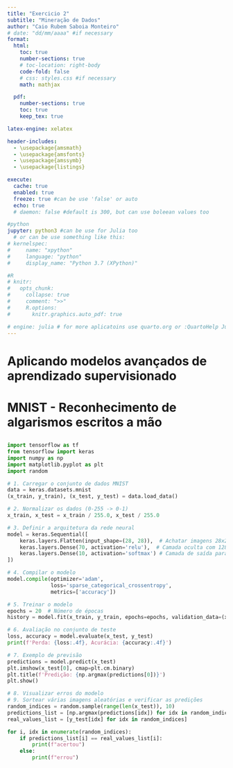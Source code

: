 ```yaml
---
title: "Exercicio 2"
subtitle: "Mineração de Dados"
author: "Caio Rubem Saboia Monteiro"
# date: "dd/mm/aaaa" #if necessary
format:
  html:
    toc: true
    number-sections: true
    # toc-location: right-body
    code-fold: false
    # css: styles.css #if necessary
    math: mathjax

  pdf:
    number-sections: true
    toc: true
    keep_tex: true

latex-engine: xelatex

header-includes:
  - \usepackage{amsmath}
  - \usepackage{amsfonts}
  - \usepackage{amssymb}
  - \usepackage{listings}

execute:
  cache: true
  enabled: true
  freeze: true #can be use 'false' or auto
  echo: true
  # daemon: false #default is 300, but can use boleean values too 

#python
jupyter: python3 #can be use for Julia too
  # or can be use something like this:
# kernelspec:
#     name: "xpython"
#     language: "python"
#     display_name: "Python 3.7 (XPython)"

#R
# knitr:
#   opts_chunk:
#     collapse: true
#     comment: ">>"
#     R.options:
#       knitr.graphics.auto_pdf: true

# engine: julia # for more aplicatoins use quarto.org or :QuartoHelp Julia
---
```


# Aplicando modelos avançados de aprendizado supervisionado


# MNIST - Reconhecimento de algarismos escritos a mão

##
```python
import tensorflow as tf
from tensorflow import keras
import numpy as np
import matplotlib.pyplot as plt
import random

# 1. Carregar o conjunto de dados MNIST
data = keras.datasets.mnist
(x_train, y_train), (x_test, y_test) = data.load_data()

# 2. Normalizar os dados (0-255 -> 0-1)
x_train, x_test = x_train / 255.0, x_test / 255.0

# 3. Definir a arquitetura da rede neural
model = keras.Sequential([
    keras.layers.Flatten(input_shape=(28, 28)),  # Achatar imagens 28x28 para vetor 784
    keras.layers.Dense(70, activation='relu'),  # Camada oculta com 128 neurônios
    keras.layers.Dense(10, activation='softmax') # Camada de saída para 10 classes
])

# 4. Compilar o modelo
model.compile(optimizer='adam',
              loss='sparse_categorical_crossentropy',
              metrics=['accuracy'])


```

```python
# 5. Treinar o modelo
epochs = 20  # Número de épocas
history = model.fit(x_train, y_train, epochs=epochs, validation_data=(x_test, y_test))

# 6. Avaliação no conjunto de teste
loss, accuracy = model.evaluate(x_test, y_test)
print(f'Perda: {loss:.4f}, Acurácia: {accuracy:.4f}')
```


```python
# 7. Exemplo de previsão
predictions = model.predict(x_test)
plt.imshow(x_test[0], cmap=plt.cm.binary)
plt.title(f'Predição: {np.argmax(predictions[0])}')
plt.show()

# 8. Visualizar erros do modelo
# 9. Sortear várias imagens aleatórias e verificar as predições
random_indices = random.sample(range(len(x_test)), 10)
predictions_list = [np.argmax(predictions[idx]) for idx in random_indices]
real_values_list = [y_test[idx] for idx in random_indices]

for i, idx in enumerate(random_indices):
    if predictions_list[i] == real_values_list[i]:
        print(f"acertou")
    else:
        print(f"errou")
```
